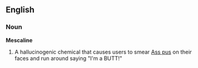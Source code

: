 == English ==

===Noun===
'''Mescaline'''

#A hallucinogenic chemical that causes users to smear [[Ass pus]] on their faces and run around saying "I'm a BUTT!"